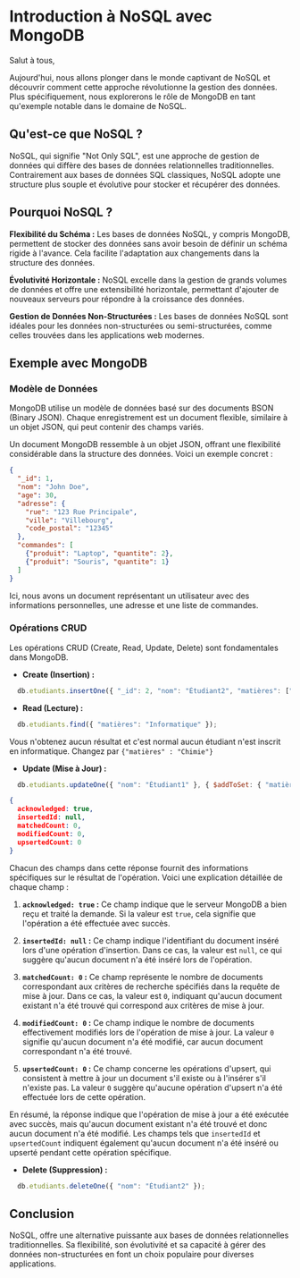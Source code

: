 
# Introduction à NoSQL avec MongoDB

Salut à tous,

Aujourd'hui, nous allons plonger dans le monde captivant de NoSQL et découvrir comment cette approche révolutionne la gestion des données. Plus spécifiquement, nous explorerons le rôle de MongoDB en tant qu'exemple notable dans le domaine de NoSQL.

## Qu'est-ce que NoSQL ?

NoSQL, qui signifie "Not Only SQL", est une approche de gestion de données qui diffère des bases de données relationnelles traditionnelles. Contrairement aux bases de données SQL classiques, NoSQL adopte une structure plus souple et évolutive pour stocker et récupérer des données.

## Pourquoi NoSQL ?

**Flexibilité du Schéma :** Les bases de données NoSQL, y compris MongoDB, permettent de stocker des données sans avoir besoin de définir un schéma rigide à l'avance. Cela facilite l'adaptation aux changements dans la structure des données.

**Évolutivité Horizontale :** NoSQL excelle dans la gestion de grands volumes de données et offre une extensibilité horizontale, permettant d'ajouter de nouveaux serveurs pour répondre à la croissance des données.

**Gestion de Données Non-Structurées :** Les bases de données NoSQL sont idéales pour les données non-structurées ou semi-structurées, comme celles trouvées dans les applications web modernes.

## Exemple avec MongoDB

### Modèle de Données

MongoDB utilise un modèle de données basé sur des documents BSON (Binary JSON). Chaque enregistrement est un document flexible, similaire à un objet JSON, qui peut contenir des champs variés.

Un document MongoDB ressemble à un objet JSON, offrant une flexibilité considérable dans la structure des données. Voici un exemple concret :

```json
{
  "_id": 1,
  "nom": "John Doe",
  "age": 30,
  "adresse": {
    "rue": "123 Rue Principale",
    "ville": "Villebourg",
    "code_postal": "12345"
  },
  "commandes": [
    {"produit": "Laptop", "quantite": 2},
    {"produit": "Souris", "quantite": 1}
  ]
}
```

Ici, nous avons un document représentant un utilisateur avec des informations personnelles, une adresse et une liste de commandes.

### Opérations CRUD

Les opérations CRUD (Create, Read, Update, Delete) sont fondamentales dans MongoDB.

- **Create (Insertion) :**

```js copy
  db.etudiants.insertOne({ "_id": 2, "nom": "Étudiant2", "matières": ["Chimie", "Biologie"] });
```

- **Read (Lecture) :**

```js copy
  db.etudiants.find({ "matières": "Informatique" });
```
 Vous n'obtenez aucun résultat et c'est normal aucun étudiant n'est inscrit en informatique. 
 Changez par `{"matières" : "Chimie"}`

- **Update (Mise à Jour) :**

```js copy
  db.etudiants.updateOne({ "nom": "Étudiant1" }, { $addToSet: { "matières": "Chimie" } });
```
``` json
{
  acknowledged: true,
  insertedId: null,
  matchedCount: 0,
  modifiedCount: 0,
  upsertedCount: 0
}
```
Chacun des champs dans cette réponse fournit des informations spécifiques sur le résultat de l'opération. Voici une explication détaillée de chaque champ :

1. **`acknowledged: true` :** Ce champ indique que le serveur MongoDB a bien reçu et traité la demande. Si la valeur est `true`, cela signifie que l'opération a été effectuée avec succès.

2. **`insertedId: null` :** Ce champ indique l'identifiant du document inséré lors d'une opération d'insertion. Dans ce cas, la valeur est `null`, ce qui suggère qu'aucun document n'a été inséré lors de l'opération.

3. **`matchedCount: 0` :** Ce champ représente le nombre de documents correspondant aux critères de recherche spécifiés dans la requête de mise à jour. Dans ce cas, la valeur est `0`, indiquant qu'aucun document existant n'a été trouvé qui correspond aux critères de mise à jour.

4. **`modifiedCount: 0` :** Ce champ indique le nombre de documents effectivement modifiés lors de l'opération de mise à jour. La valeur `0` signifie qu'aucun document n'a été modifié, car aucun document correspondant n'a été trouvé.

5. **`upsertedCount: 0` :** Ce champ concerne les opérations d'upsert, qui consistent à mettre à jour un document s'il existe ou à l'insérer s'il n'existe pas. La valeur `0` suggère qu'aucune opération d'upsert n'a été effectuée lors de cette opération.

En résumé, la réponse indique que l'opération de mise à jour a été exécutée avec succès, mais qu'aucun document existant n'a été trouvé et donc aucun document n'a été modifié. Les champs tels que `insertedId` et `upsertedCount` indiquent également qu'aucun document n'a été inséré ou upserté pendant cette opération spécifique.

- **Delete (Suppression) :**

```js copy
  db.etudiants.deleteOne({ "nom": "Étudiant2" });
```

## Conclusion

NoSQL, offre une alternative puissante aux bases de données relationnelles traditionnelles. Sa flexibilité, son évolutivité et sa capacité à gérer des données non-structurées en font un choix populaire pour diverses applications.
